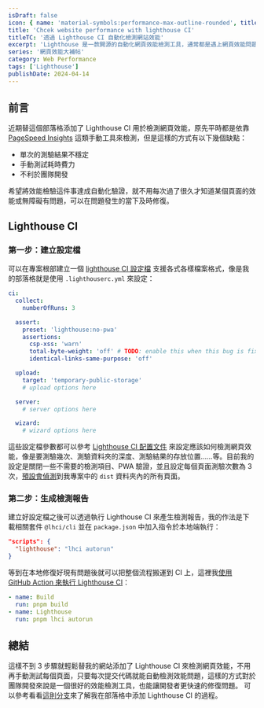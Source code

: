 ```yaml
---
isDraft: false
icon: { name: 'material-symbols:performance-max-outline-rounded', title: '檢測效能符號' }
title: 'Chcek website performance with lighthouse CI'
titleTC: '透過 Lighthouse CI 自動化檢測網站效能'
excerpt: 'Lighthouse 是一款開源的自動化網頁效能檢測工具，通常都是遇上網頁效能問題才一個一個開網頁開來測試效能，手動測試總是會有：單次的測驗結果不穩、耗時費力、不利於團隊開發的問題，今天來嘗試使用 Lighthouse CI 自動化的在每次代碼更動時檢測網頁的效能問題吧！'
series: '網頁效能大補帖'
category: Web Performance
tags: ['Lighthouse']
publishDate: 2024-04-14
---
```


## 前言

近期替這個部落格添加了 Lighthouse CI 用於檢測網頁效能，原先平時都是依靠 [PageSpeed Insights](https://pagespeed.web.dev/) 這類手動工具來檢測，但是這樣的方式有以下幾個缺點：

- 單次的測驗結果不穩定
- 手動測試耗時費力
- 不利於團隊開發

希望將效能檢驗這件事達成自動化驗證，就不用每次過了很久才知道某個頁面的效能或無障礙有問題，可以在問題發生的當下及時修復。

## Lighthouse CI

### 第一步：建立設定檔

可以在專案根部建立一個 [lighthouse CI 設定檔](https://github.com/GoogleChrome/lighthouse-ci/blob/main/docs/configuration.md) 支援各式各樣檔案格式，像是我的部落格就是使用 `.lighthouserc.yml` 來設定：

```yaml
ci:
  collect:
    numberOfRuns: 3

  assert:
    preset: 'lighthouse:no-pwa'
    assertions:
      csp-xss: 'warn'
      total-byte-weight: 'off' # TODO: enable this when this bug is fixed: https://github.com/GoogleChrome/lighthouse-ci/issues/1001
      identical-links-same-purpose: 'off'

  upload:
    target: 'temporary-public-storage'
    # upload options here

  server:
    # server options here

  wizard:
    # wizard options here
```

這些設定檔參數都可以參考 [Lighthouse CI 配置文件](https://github.com/GoogleChrome/lighthouse-ci/blob/main/docs/configuration.md) 來設定應該如何檢測網頁效能，像是要測驗幾次、測驗資料夾的深度、測驗結果的存放位置……等。目前我的設定是關閉一些不需要的檢測項目、PWA 驗證，並且設定每個頁面測驗次數為 3 次，[預設會偵測](https://github.com/GoogleChrome/lighthouse-ci/blob/main/docs/configuration.md#detecting-collectstaticdistdir)到我專案中的 `dist` 資料夾內的所有頁面。

### 第二步：生成檢測報告

建立好設定檔之後可以透過執行 Lighthouse CI 來產生檢測報告，我的作法是下載相關套件 `@lhci/cli` 並在 `package.json` 中加入指令於本地端執行：

```json
"scripts": {
  "lighthouse": "lhci autorun"
}
```

等到在本地修復好現有問題後就可以把整個流程搬運到 CI 上，這裡我[使用 GitHub Action 來執行 Lighthouse CI](https://github.com/riceball-tw/web-dong-blog/blob/main/.github/workflows/pages-deployment.yml)：

```yaml
- name: Build
  run: pnpm build
- name: Lighthouse
  run: pnpm lhci autorun
```

## 總結

這樣不到 3 步驟就輕鬆替我的網站添加了 Lighthouse CI 來檢測網頁效能，不用再手動測試每個頁面，只要每次提交代碼就能自動檢測效能問題，這樣的方式對於團隊開發來說是一個很好的效能檢測工具，也能讓開發者更快速的修復問題。
可以參考看看[這則分支](https://github.com/riceball-tw/web-dong-blog/tree/feat-add-lighthouse)來了解我在部落格中添加 Lighthouse CI 的過程。

